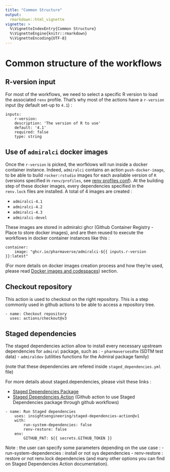 ```yaml
---
title: "Common Structure"
output: 
  rmarkdown::html_vignette
vignette: >
  %\VignetteIndexEntry{Common Structure}
  %\VignetteEngine{knitr::rmarkdown}
  %\VignetteEncoding{UTF-8}
---
```


# Common structure of the workflows

## R-version input

For most of the workflows, we need to select a specific R version to load the associated `renv` profile.
That's why most of the actions have a `r-version` input (by default set-up to `4.1`) :

```
inputs:
    r-version:
    description: 'The version of R to use'
    default: '4.1'
    required: false
    type: string
```

## Use of `admiralci` docker images

Once the `r-version` is picked, the worfklows will run inside a docker container instance. Indeed, `admiralci` contains an action `push-docker-image`, to be able to build `rocker:rstudio` images
for each available version of `R` (versions specified in `renv/profiles`, see [renv profiles conf](get_started.html#renv-profiles-configuration-handling-several-r-versions)). 
At the building step of these docker images, every dependencies specified in the `renv.lock` files are installed.
A total of 4 images are created :

- `admiralci-4.1`
- `admiralci-4.2`
- `admiralci-4.3`
- `admiralci-devel`

These images are stored in admiralci ghcr (Github Container Registry - Place to store docker images), and are then reused to execute the workflows in docker container instances like this :

```
container:
    image: "ghcr.io/pharmaverse/admiralci-${{ inputs.r-version }}:latest"
```

(For more details on docker images creation process and how they're used, please read [Docker images and codespaces](docker_and_codespaces.html)) section.

## Checkout repository

This action is used to checkout on the right repository. This is a step commonly used in github actions to be able to access a repository tree.

```
- name: Checkout repository
  uses: actions/checkout@v3
```

## Staged dependencies

The staged dependencies action allow to install every necessary upstream dependencies for `admiral` package, such as :
- `pharmaversesdtm` (SDTM test data)
- `admiraldev` (utilities functions for the Admiral package family)

(note that these dependencies are refered inside `staged_dependencies.yml` file)

For more details about staged.dependencies, please visit these links :

- [Staged Dependencies Package](https://github.com/openpharma/staged.dependencies)
- [Staged Dependencies Action](https://github.com/insightsengineering/staged-dependencies-action) (Github action to use Staged Dependencies package through github workflows)

```
- name: Run Staged dependencies
    uses: insightsengineering/staged-dependencies-action@v1
    with:
        run-system-dependencies: false
        renv-restore: false
    env:
        GITHUB_PAT: ${{ secrets.GITHUB_TOKEN }}
```

Note : the user can specify some parameters depending on the use case :
- run-system-dependencies : install or not sys dependencies
- renv-restore : restore or not renv.lock dependencies
(and many other options you can find on Staged Dependencies Action documentation).